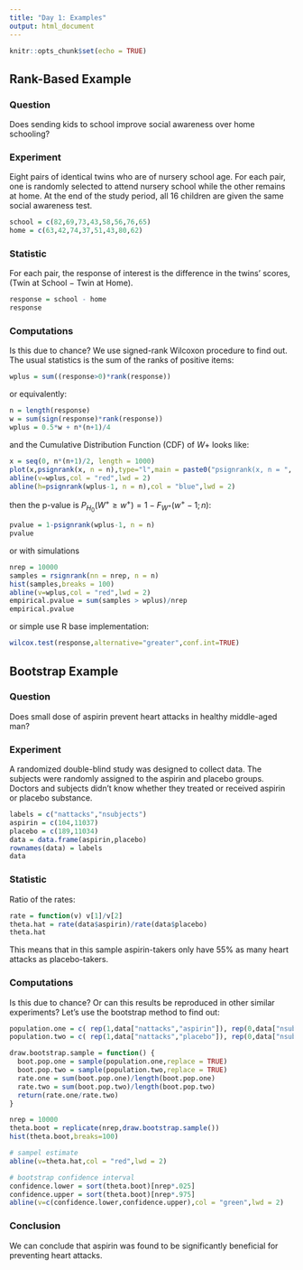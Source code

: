```yaml
---
title: "Day 1: Examples"
output: html_document
---
```


```r
knitr::opts_chunk$set(echo = TRUE)
```

## Rank-Based Example

### Question

Does sending kids to school improve social awareness over home schooling?

### Experiment

Eight pairs of identical twins who are of nursery school age. For each pair, one is randomly selected to attend nursery school while the other remains at home. At the end of the study period, all 16 children are given the same social awareness test.

```r
school = c(82,69,73,43,58,56,76,65)
home = c(63,42,74,37,51,43,80,62)
```

### Statistic

For each pair, the response of interest is the difference in the twins’ scores, (Twin at School − Twin at Home).

```r
response = school - home
response
```

### Computations

Is this due to chance? We use signed-rank Wilcoxon procedure to find out.
The usual statistics is the sum of the ranks of positive items:

```r
wplus = sum((response>0)*rank(response))
```

or equivalently:

```r
n = length(response)
w = sum(sign(response)*rank(response))
wplus = 0.5*w + n*(n+1)/4
```

and the Cumulative Distribution Function (CDF) of $W+$ looks like:

```r
x = seq(0, n*(n+1)/2, length = 1000)
plot(x,psignrank(x, n = n),type="l",main = paste0("psignrank(x, n = ", n, ")"))
abline(v=wplus,col = "red",lwd = 2)
abline(h=psignrank(wplus-1, n = n),col = "blue",lwd = 2)
```

then the p-value is $P_{H_0}(W^+ \ge w^+) = 1 - F_{W^+}(w^+ - 1; n)$:

```r
pvalue = 1-psignrank(wplus-1, n = n)
pvalue
```

or with simulations

```r
nrep = 10000
samples = rsignrank(nn = nrep, n = n)
hist(samples,breaks = 100)
abline(v=wplus,col = "red",lwd = 2)
empirical.pvalue = sum(samples > wplus)/nrep
empirical.pvalue
```

or simple use R base implementation:

```r
wilcox.test(response,alternative="greater",conf.int=TRUE)
```

## Bootstrap Example

### Question

Does small dose of aspirin prevent heart attacks in healthy middle-aged man?

### Experiment

A randomized double-blind study was designed to collect data. The subjects were randomly assigned to the aspirin and placebo groups. Doctors and subjects didn't know whether they treated or received aspirin or placebo substance.

```r
labels = c("nattacks","nsubjects")
aspirin = c(104,11037)
placebo = c(189,11034)
data = data.frame(aspirin,placebo)
rownames(data) = labels
data
```

### Statistic

Ratio of the rates:

```r
rate = function(v) v[1]/v[2]
theta.hat = rate(data$aspirin)/rate(data$placebo)
theta.hat
```

This means that in this sample aspirin-takers only have 55% as many heart attacks as placebo-takers.

### Computations

Is this due to chance? Or can this results be reproduced in other similar experiments? 
Let's use the bootstrap method to find out:

```r
population.one = c( rep(1,data["nattacks","aspirin"]), rep(0,data["nsubjects","aspirin"]-data["nattacks","aspirin"]) )
population.two = c( rep(1,data["nattacks","placebo"]), rep(0,data["nsubjects","placebo"]-data["nattacks","placebo"]) )

draw.bootstrap.sample = function() {
  boot.pop.one = sample(population.one,replace = TRUE)
  boot.pop.two = sample(population.two,replace = TRUE)
  rate.one = sum(boot.pop.one)/length(boot.pop.one)
  rate.two = sum(boot.pop.two)/length(boot.pop.two)
  return(rate.one/rate.two)
}

nrep = 10000
theta.boot = replicate(nrep,draw.bootstrap.sample())
hist(theta.boot,breaks=100)

# sampel estimate
abline(v=theta.hat,col = "red",lwd = 2)

# bootstrap confidence interval
confidence.lower = sort(theta.boot)[nrep*.025]
confidence.upper = sort(theta.boot)[nrep*.975]
abline(v=c(confidence.lower,confidence.upper),col = "green",lwd = 2)
```

### Conclusion

We can conclude that aspirin was found to be significantly beneficial for preventing heart attacks.
